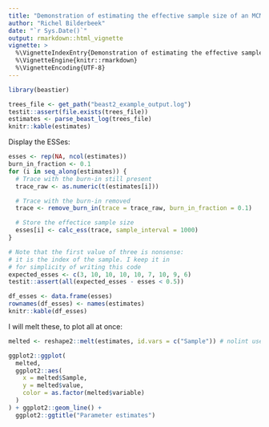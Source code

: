 ```yaml
---
title: "Demonstration of estimating the effective sample size of an MCMC"
author: "Richel Bilderbeek"
date: "`r Sys.Date()`"
output: rmarkdown::html_vignette
vignette: >
  %\VignetteIndexEntry{Demonstration of estimating the effective sample size of an MCMC}
  %\VignetteEngine{knitr::rmarkdown}
  %\VignetteEncoding{UTF-8}
---
```




```r
library(beastier)
```

```r
trees_file <- get_path("beast2_example_output.log")
testit::assert(file.exists(trees_file))
estimates <- parse_beast_log(trees_file)
knitr::kable(estimates)
```

Display the ESSes:

```r
esses <- rep(NA, ncol(estimates))
burn_in_fraction <- 0.1
for (i in seq_along(estimates)) {
  # Trace with the burn-in still present
  trace_raw <- as.numeric(t(estimates[i]))

  # Trace with the burn-in removed
  trace <- remove_burn_in(trace = trace_raw, burn_in_fraction = 0.1)

  # Store the effectice sample size
  esses[i] <- calc_ess(trace, sample_interval = 1000)
}

# Note that the first value of three is nonsense:
# it is the index of the sample. I keep it in
# for simplicity of writing this code
expected_esses <- c(3, 10, 10, 10, 10, 7, 10, 9, 6)
testit::assert(all(expected_esses - esses < 0.5))

df_esses <- data.frame(esses)
rownames(df_esses) <- names(estimates)
knitr::kable(df_esses)
```

I will melt these, to plot all at once:

```r
melted <- reshape2::melt(estimates, id.vars = c("Sample")) # nolint use uppercase variable name just like BEAST2

ggplot2::ggplot(
  melted, 
  ggplot2::aes(
    x = melted$Sample, 
    y = melted$value,
    color = as.factor(melted$variable)
  )
) + ggplot2::geom_line() +
  ggplot2::ggtitle("Parameter estimates")
```
